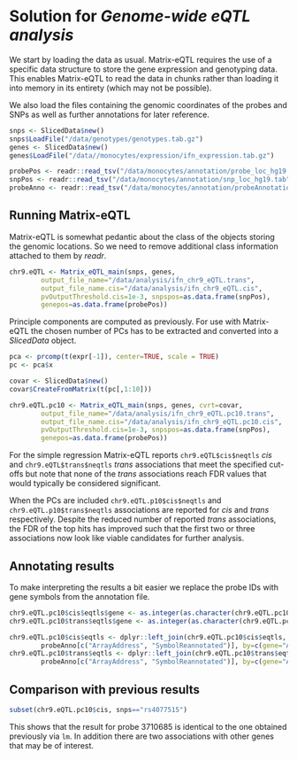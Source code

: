 # Solution for *Genome-wide eQTL analysis* {.solution}
We start by loading the data as usual. Matrix-eQTL requires the use of
a specific data structure to store the gene expression and genotyping
data. This enables Matrix-eQTL to read the data in chunks rather than 
loading it into memory in its entirety (which may not be possible).

We also load the files containing the genomic coordinates of the probes
and SNPs as well as further annotations for later reference.

```r
snps <- SlicedData$new()
snps$LoadFile("/data/genotypes/genotypes.tab.gz")
genes <- SlicedData$new()
genes$LoadFile("/data//monocytes/expression/ifn_expression.tab.gz")

probePos <- readr::read_tsv("/data/monocytes/annotation/probe_loc_hg19.tab")
snpPos <- readr::read_tsv("/data/monocytes/annotation/snp_loc_hg19.tab")
probeAnno <- readr::read_tsv("/data/monocytes/annotation/probeAnnotations.tab")
```

## Running Matrix-eQTL
Matrix-eQTL is somewhat pedantic about the class of the objects storing
the genomic locations. So we need to remove additional class information
attached to them by *readr*.

```r
chr9.eQTL <- Matrix_eQTL_main(snps, genes,
		output_file_name="/data/analysis/ifn_chr9_eQTL.trans", 
		output_file_name.cis="/data/analysis/ifn_chr9_eQTL.cis", 
		pvOutputThreshold.cis=1e-3, snpspos=as.data.frame(snpPos), 
		genepos=as.data.frame(probePos))
```
Principle components are computed as previously. For use with Matrix-eQTL
the chosen number of PCs has to be extracted and converted into a *SlicedData*
object.

```r
pca <- prcomp(t(expr[-1]), center=TRUE, scale = TRUE)
pc <- pca$x

covar <- SlicedData$new()
covar$CreateFromMatrix(t(pc[,1:10]))
```

```r
chr9.eQTL.pc10 <- Matrix_eQTL_main(snps, genes, cvrt=covar, 
		output_file_name="/data/analysis/ifn_chr9_eQTL.pc10.trans", 
		output_file_name.cis="/data/analysis/ifn_chr9_eQTL.pc10.cis", 
		pvOutputThreshold.cis=1e-3, snpspos=as.data.frame(snpPos), 
		genepos=as.data.frame(probePos))
```

For the simple regression Matrix-eQTL reports `chr9.eQTL$cis$neqtls` *cis* and
`chr9.eQTL$trans$neqtls` *trans* associations that meet the specified cut-offs but
note that none of the *trans* associations reach FDR values that would typically
be considered significant.

When the PCs are included `chr9.eQTL.p10$cis$neqtls` and `chr9.eQTL.p10$trans$neqtls`
associations are reported for *cis* and *trans* respectively. Despite the reduced 
number of reported *trans* associations, the FDR of the top hits has improved such
that the first two or three associations now look like viable candidates for
further analysis.

## Annotating results
To make interpreting the results a bit easier we replace the probe IDs with
gene symbols from the annotation file.

```r
chr9.eQTL.pc10$cis$eqtls$gene <- as.integer(as.character(chr9.eQTL.pc10$cis$eqtls$gene))
chr9.eQTL.pc10$trans$eqtls$gene <- as.integer(as.character(chr9.eQTL.pc10$trans$eqtls$gene))

chr9.eQTL.pc10$cis$eqtls <- dplyr::left_join(chr9.eQTL.pc10$cis$eqtls, 
		probeAnno[c("ArrayAddress", "SymbolReannotated")], by=c(gene="ArrayAddress"))
chr9.eQTL.pc10$trans$eqtls <- dplyr::left_join(chr9.eQTL.pc10$trans$eqtls, 
		probeAnno[c("ArrayAddress", "SymbolReannotated")], by=c(gene="ArrayAddress"))
```

## Comparison with previous results

```r
subset(chr9.eQTL.pc10$cis, snps=="rs4077515")
```

This shows that the result for probe 3710685 is identical to the one
obtained previously via `lm`. In addition there are two associations
with other genes that may be of interest.